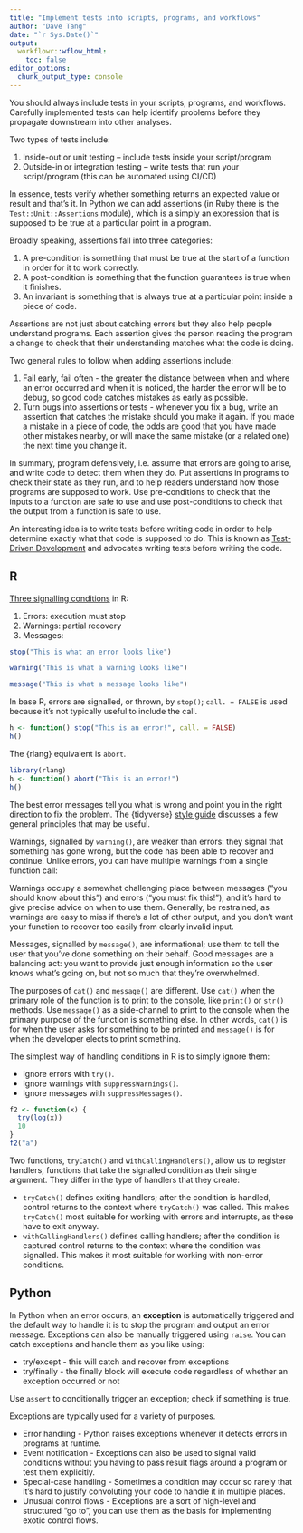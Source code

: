 ```yaml
---
title: "Implement tests into scripts, programs, and workflows"
author: "Dave Tang"
date: "`r Sys.Date()`"
output:
  workflowr::wflow_html:
    toc: false
editor_options:
  chunk_output_type: console
---
```


You should always include tests in your scripts, programs, and workflows. Carefully implemented tests can help identify problems before they propagate downstream into other analyses.

Two types of tests include:

1. Inside-out or unit testing – include tests inside your script/program
2. Outside-in or integration testing – write tests that run your script/program (this can be automated using CI/CD)

In essence, tests verify whether something returns an expected value or result and that's it. In Python we can add assertions (in Ruby there is the `Test::Unit::Assertions` module), which is a simply an expression that is supposed to be true at a particular point in a program.

Broadly speaking, assertions fall into three categories:

1. A pre-condition is something that must be true at the start of a function in order for it to work correctly.
2. A post-condition is something that the function guarantees is true when it finishes.
3. An invariant is something that is always true at a particular point inside a piece of code.

Assertions are not just about catching errors but they also help people understand programs. Each assertion gives the person reading the program a change to check that their understanding matches what the code is doing.

Two general rules to follow when adding assertions include:

1. Fail early, fail often - the greater the distance between when and where an error occurred and when it is noticed, the harder the error will be to debug, so good code catches mistakes as early as possible.
2. Turn bugs into assertions or tests - whenever you fix a bug, write an assertion that catches the mistake should you make it again. If you made a mistake in a piece of code, the odds are good that you have made other mistakes nearby, or will make the same mistake (or a related one) the next time you change it.

In summary, program defensively, i.e. assume that errors are going to arise, and write code to detect them when they do. Put assertions in programs to check their state as they run, and to help readers understand how those programs are supposed to work. Use pre-conditions to check that the inputs to a function are safe to use and use post-conditions to check that the output from a function is safe to use.

An interesting idea is to write tests before writing code in order to help determine exactly what that code is supposed to do. This is known as [Test-Driven Development](https://en.wikipedia.org/wiki/Test-driven_development) and advocates writing tests before writing the code.

## R

[Three signalling conditions](https://adv-r.hadley.nz/conditions.html) in R:

1. Errors: execution must stop
2. Warnings: partial recovery
3. Messages: 

```r
stop("This is what an error looks like")

warning("This is what a warning looks like")

message("This is what a message looks like")
```

In base R, errors are signalled, or thrown, by `stop()`; `call. = FALSE` is used because it's not typically useful to include the call.

```r
h <- function() stop("This is an error!", call. = FALSE)
h()
```

The {rlang} equivalent is `abort`.

```r
library(rlang)
h <- function() abort("This is an error!")
h()
```

The best error messages tell you what is wrong and point you in the right direction to fix the problem. The {tidyverse} [style guide](https://style.tidyverse.org/error-messages.html) discusses a few general principles that may be useful.

Warnings, signalled by `warning()`, are weaker than errors: they signal that something has gone wrong, but the code has been able to recover and continue. Unlike errors, you can have multiple warnings from a single function call:

Warnings occupy a somewhat challenging place between messages ("you should know about this") and errors ("you must fix this!"), and it's hard to give precise advice on when to use them. Generally, be restrained, as warnings are easy to miss if there's a lot of other output, and you don't want your function to recover too easily from clearly invalid input.

Messages, signalled by `message()`, are informational; use them to tell the user that you've done something on their behalf. Good messages are a balancing act: you want to provide just enough information so the user knows what's going on, but not so much that they're overwhelmed.

The purposes of `cat()` and `message()` are different. Use `cat()` when the primary role of the function is to print to the console, like `print()` or `str()` methods. Use `message()` as a side-channel to print to the console when the primary purpose of the function is something else. In other words, `cat()` is for when the user asks for something to be printed and `message()` is for when the developer elects to print something.

The simplest way of handling conditions in R is to simply ignore them:

* Ignore errors with `try()`.
* Ignore warnings with `suppressWarnings()`.
* Ignore messages with `suppressMessages()`.

```r
f2 <- function(x) {
  try(log(x))
  10
}
f2("a")
```

Two functions, `tryCatch()` and `withCallingHandlers()`, allow us to register handlers, functions that take the signalled condition as their single argument. They differ in the type of handlers that they create:

* `tryCatch()` defines exiting handlers; after the condition is handled, control returns to the context where `tryCatch()` was called. This makes `tryCatch()` most suitable for working with errors and interrupts, as these have to exit anyway.
* `withCallingHandlers()` defines calling handlers; after the condition is captured control returns to the context where the condition was signalled. This makes it most suitable for working with non-error conditions.

## Python

In Python when an error occurs, an **exception** is automatically triggered and the default way to handle it is to stop the program and output an error message. Exceptions can also be manually triggered using `raise`. You can catch exceptions and handle them as you like using:

* try/except - this will catch and recover from exceptions
* try/finally - the finally block will execute code regardless of whether an exception occurred or not

Use `assert` to conditionally trigger an exception; check if something is true.

Exceptions are typically used for a variety of purposes.

* Error handling - Python raises exceptions whenever it detects errors in programs at runtime.
* Event notification - Exceptions can also be used to signal valid conditions without you having to pass
result flags around a program or test them explicitly.
* Special-case handling - Sometimes a condition may occur so rarely that it's hard to justify convoluting your code to handle it in multiple places.
* Unusual control flows - Exceptions are a sort of high-level and structured "go to", you can
use them as the basis for implementing exotic control flows.
